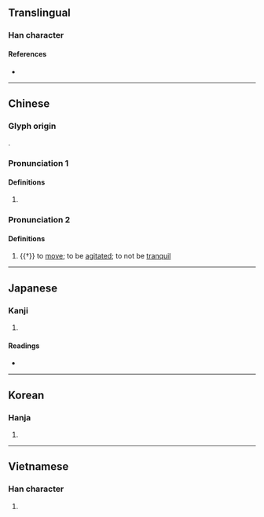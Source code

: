 {{character info/new}}
==Translingual==

===Han character===
{{Han char|rn=38|rad=女|as=05|sn=8|four=45460|canj=VLW|ids=⿰女由}}

====References====
* {{Han ref|kx=0257.160|dkj=06125|dj=0522.120|hdz=21037.030|uh=59AF|ud=22959|bh=A96F|bd=43375}}

----

==Chinese==
{{zh-forms}}

===Glyph origin===
{{Han etym}}
{{Han compound|女|由|ls=psc|c1=s|c2=p|t1=woman}}.

===Pronunciation 1===
{{zh-pron
|m=zhóu,zhú,1nb=vernacular,2nb=literary
|c=zuk6,suk6
|mc=2
|oc=2
|cat=n
}}

====Definitions====
{{zh-hanzi}}

# {{zh-only|妯娌}}

===Pronunciation 2===
{{zh-pron
|m=chōu
|c=cau1
|mc=1
|oc=1
|cat=v
}}

====Definitions====
{{zh-hanzi}}

# {{†}} to [[move]]; to be [[agitate]]d; to not be [[tranquil]]
#: {{zh-x|鼓鍾 伐 鼛，^淮 有 三 洲，憂心 且 妯{chōu}。|His bells ring out, his large drums resound,<br>There are the three islands in the Huai;<br>Sad is my heart and '''moved'''.|ref=Shijing}}

----

==Japanese==

===Kanji===
{{ja-kanji|grade=|rs=女05}}

# {{rfdef|ja|sort=女05}}

====Readings====
* {{ja-readings|on=ちゅう,じく,ろく,とく,どく|kun=あいよめ,うごく,さわぐ,いたむ}}

----

==Korean==

===Hanja===
{{ko-hanja|hangeul=축|rv=chuk|mr=ch'uk}}

# {{rfdef|ko|sort=女05}}

----

==Vietnamese==

===Han character===
{{vi-hantu|[[dâu]], [[chục]], [[trục]]|rs=女05}}

# {{rfdef|vi|sort=女05}}